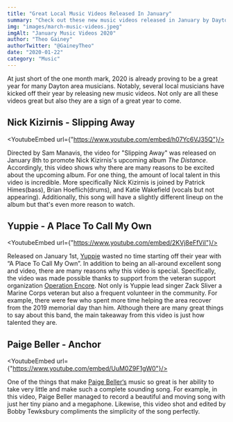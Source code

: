 ```yaml
---
title: "Great Local Music Videos Released In January"
summary: "Check out these new music videos released in January by Dayton area musicians"
img: "images/march-music-videos.jpeg"
imgAlt: "January Music Videos 2020"
author: "Theo Gainey"
authorTwitter: "@GaineyTheo"
date: "2020-01-22"
category: "Music"
---
```

At just short of the one month mark, 2020 is already proving to be a great year for many Dayton area musicians. Notably, several local musicians have kicked off their year by releasing new music videos. Not only are all these videos great but also they are a sign of a great year to come.

## Nick Kizirnis - Slipping Away
<YoutubeEmbed url={"https://www.youtube.com/embed/h07Yc6VJ35Q"}/>

Directed by Sam Manavis, the video for "Slipping Away" was released on January 8th to promote Nick Kizirnis's upcoming album *The Distance*. Accordingly, this video shows why there are many reasons to be excited about the upcoming album. For one thing, the amount of local talent in this video is incredible. More specifically Nick Kizirnis is joined by Patrick Himes(bass), Brian Hoeflich(drums), and Katie Wakefield (vocals but not appearing). Additionally, this song will have a slightly different lineup on the album but that's even more reason to watch.

## Yuppie - A Place To Call My Own
<YoutubeEmbed url={"https://www.youtube.com/embed/2KVj8eFfViI"}/>

Released on January 1st, [Yuppie](https://www.facebook.com/TheYuppieMusic/) wasted no time starting off their year with “A Place To Call My Own”. In addition to being an all-around excellent song and video, there are many reasons why this video is special. Specifically, the video was made possible thanks to support from the veteran support organization [Operation Encore](https://www.facebook.com/OperationEncore/). Not only is Yuppie lead singer Zack Sliver a Marine Corps veteran but also a frequent volunteer in the community. For example, there were few who spent more time helping the area recover from the 2019 memorial day than him. Although there are many great things to say about this band, the main takeaway from this video is just how talented they are.

## Paige Beller - Anchor
<YoutubeEmbed url={"https://www.youtube.com/embed/UuM0Z9F1gW0"}/>

One of the things that make [Paige Beller‘s](https://www.facebook.com/paigebellermusic/) music so great is her ability to take very little and make such a complete sounding song. For example, in this video, Paige Beller managed to record a beautiful and moving song with just her tiny piano and a megaphone. Likewise, this video shot and edited by Bobby Tewksbury compliments the simplicity of the song perfectly.
